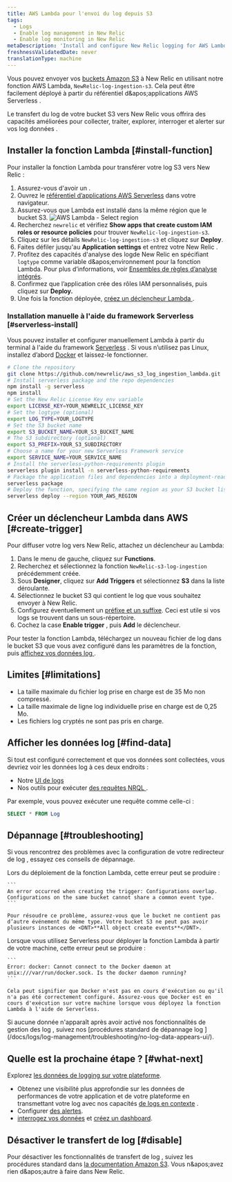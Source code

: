 ```yaml
---
title: AWS Lambda pour l'envoi du log depuis S3
tags:
  - Logs
  - Enable log management in New Relic
  - Enable log monitoring in New Relic
metaDescription: 'Install and configure New Relic logging for AWS Lambda with S3, so you can use enhanced log management capabilities.'
freshnessValidatedDate: never
translationType: machine
---
```


Vous pouvez envoyer vos [buckets Amazon S3](https://aws.amazon.com/s3/) à New Relic en utilisant notre fonction AWS Lambda, `NewRelic-log-ingestion-s3`. Cela peut être facilement déployé à partir du référentiel d&amp;apos;applications AWS Serverless .

Le transfert du log de votre bucket S3 vers New Relic vous offrira des <InlinePopover type="logs" />capacités améliorées pour collecter, traiter, explorer, interroger et alerter sur vos log données .

## Installer la fonction Lambda [#install-function]

Pour installer la fonction Lambda pour transférer votre log S3 vers New Relic :

1. Assurez-vous d'avoir un <InlinePopover type="licenseKey" />.
2. Ouvrez le [référentiel d’applications AWS Serverless](https://serverlessrepo.aws.amazon.com/applications) dans votre navigateur.
3. Assurez-vous que Lambda est installé dans la même région que le bucket S3.
   <img title="AWS Lambda - Select region" alt="AWS Lambda - Select region" src="/images/serverless_screenshot-crop_AWS-Lambda-select-region.webp" />
4. Recherchez `newrelic` et vérifiez <DNT>**Show apps that create custom IAM roles or resource policies**</DNT> pour trouver `NewRelic-log-ingestion-s3`.
5. Cliquez sur les détails `NewRelic-log-ingestion-s3` et cliquez sur <DNT>**Deploy**</DNT>.
6. Faites défiler jusqu'au <DNT>**Application settings**</DNT> et entrez votre New Relic <InlinePopover type="licenseKey" />.
7. Profitez des capacités d'analyse des logde New Relic en spécifiant `logtype` comme variable d&amp;apos;environnement pour la fonction Lambda. Pour plus d’informations, voir [Ensembles de règles d’analyse intégrés](/docs/logs/new-relic-logs/ui-data/new-relic-logs-parsing-built-rules-custom-parsing#built-in-rules).
8. Confirmez que l’application crée des rôles IAM personnalisés, puis cliquez sur <DNT>**Deploy.**</DNT>
9. Une fois la fonction déployée, [créez un déclencheur Lambda ](#create-trigger).

### Installation manuelle à l'aide du framework Serverless [#serverless-install]

Vous pouvez installer et configurer manuellement Lambda à partir du terminal à l'aide du framework [Serverless](https://www.npmjs.com/package/serverless) . Si vous n’utilisez pas Linux, installez d’abord [Docker](https://docs.docker.com/get-docker/) et laissez-le fonctionner.

```bash
# Clone the repository
git clone https://github.com/newrelic/aws_s3_log_ingestion_lambda.git
# Install serverless package and the repo dependencies
npm install -g serverless
npm install
# Set the New Relic License Key env variable
export LICENSE_KEY=YOUR_NEWRELIC_LICENSE_KEY
# Set the logtype (optional)
export LOG_TYPE=YOUR_LOGTYPE
# Set the S3 bucket name
export S3_BUCKET_NAME=YOUR_S3_BUCKET_NAME
# The S3 subdirectory (optional)
export S3_PREFIX=YOUR_S3_SUBDIRECTORY
# Choose a name for your new Serverless Framework service
export SERVICE_NAME=YOUR_SERVICE_NAME
# Install the serverless-python-requirements plugin
serverless plugin install -n serverless-python-requirements
# Package the application files and dependencies into a deployment-ready file for deployment
serverless package
# Deploy the function, specifying the same region as your S3 bucket listed above
serverless deploy --region YOUR_AWS_REGION
```

## Créer un déclencheur Lambda dans AWS [#create-trigger]

Pour diffuser votre log vers New Relic, attachez un déclencheur au Lambda:

1. Dans le menu de gauche, cliquez sur <DNT>**Functions**</DNT>.
2. Recherchez et sélectionnez la fonction `NewRelic-s3-log-ingestion` précédemment créée.
3. Sous <DNT>**Designer**</DNT>, cliquez sur <DNT>**Add Triggers**</DNT> et sélectionnez <DNT>**S3**</DNT> dans la liste déroulante.
4. Sélectionnez le bucket S3 qui contient le log que vous souhaitez envoyer à New Relic.
5. Configurez éventuellement un [préfixe et un suffixe](https://aws.amazon.com/blogs/compute/amazon-s3-adds-prefix-and-suffix-filters-for-lambda-function-triggering/). Ceci est utile si vos logs se trouvent dans un sous-répertoire.
6. Cochez la case <DNT>**Enable trigger**</DNT> , puis <DNT>**Add**</DNT> le déclencheur.

Pour tester la fonction Lambda, téléchargez un nouveau fichier de log dans le bucket S3 que vous avez configuré dans les paramètres de la fonction, puis [affichez vos données log ](#find-data).

<InstallFeedback />

## Limites [#limitations]

* La taille maximale du fichier log prise en charge est de 35 Mo non compressé.
* La taille maximale de ligne log individuelle prise en charge est de 0,25 Mo.
* Les fichiers log cryptés ne sont pas pris en charge.

## Afficher les données log [#find-data]

Si tout est configuré correctement et que vos données sont collectées, vous devriez voir les données log à ces deux endroits :

* Notre [UI de logs](https://one.newrelic.com/launcher/logger.log-launcher)
* Nos outils pour exécuter [des requêtes NRQL ](/docs/chart-builder/use-chart-builder/choose-data/use-advanced-nrql-mode-specify-data).

Par exemple, vous pouvez exécuter une requête comme celle-ci :

```sql
SELECT * FROM Log
```

## Dépannage [#troubleshooting]

Si vous rencontrez des problèmes avec la configuration de votre redirecteur de log , essayez ces conseils de dépannage.

<CollapserGroup>
  <Collapser className="freq-link" id="config-overlap" title="Chevauchement de configuration">
    Lors du déploiement de la fonction Lambda, cette erreur peut se produire :

    ```
    An error occurred when creating the trigger: Configurations overlap. Configurations on the same bucket cannot share a common event type.
    ```

    Pour résoudre ce problème, assurez-vous que le bucket ne contient pas d’autre événement du même type. Votre bucket S3 ne peut pas avoir plusieurs instances de <DNT>**All object create events**</DNT>.
  </Collapser>

  <Collapser className="freq-link" id="cannot-connect" title="Impossible de se connecter au daemon Docker">
    Lorsque vous utilisez Serverless pour déployer la fonction Lambda à partir de votre machine, cette erreur peut se produire :

    ```
    Error: docker: Cannot connect to the Docker daemon at unix:///var/run/docker.sock. Is the docker daemon running?
    ```

    Cela peut signifier que Docker n'est pas en cours d'exécution ou qu'il n'a pas été correctement configuré. Assurez-vous que Docker est en cours d'exécution sur votre machine lorsque vous déployez la fonction Lambda à l'aide de Serverless.
  </Collapser>

  <Collapser className="freq-link" id="no-data" title="Aucune donnée n'apparaît">
    Si aucune donnée n'apparaît après avoir activé nos fonctionnalités de gestion des log , suivez nos [procédures standard de dépannage log ](/docs/logs/log-management/troubleshooting/no-log-data-appears-ui/).
  </Collapser>
</CollapserGroup>

## Quelle est la prochaine étape ? [#what-next]

Explorez [les données de logging sur votre plateforme](/docs/logs/log-management/ui-data/use-logs-ui/).

* Obtenez une visibilité plus approfondie sur les données de performances de votre application et de votre plateforme en transmettant votre log avec nos capacités [de logs en contexte](/docs/logs/enable-log-management-new-relic/configure-logs-context/configure-logs-context-apm-agents/) .
* Configurer [des alertes](/docs/alerts-applied-intelligence/new-relic-alerts/alert-conditions/create-alert-conditions/).
* [interrogez vos données](/docs/query-your-data/explore-query-data/get-started/introduction-querying-new-relic-data/) et [créez un dashboard](/docs/query-your-data/explore-query-data/dashboards/introduction-dashboards/).

## Désactiver le transfert de log [#disable]

Pour désactiver les fonctionnalités de transfert de log , suivez les procédures standard dans [la documentation Amazon S3](https://aws.amazon.com/s3/). Vous n&amp;apos;avez rien d&amp;apos;autre à faire dans New Relic.